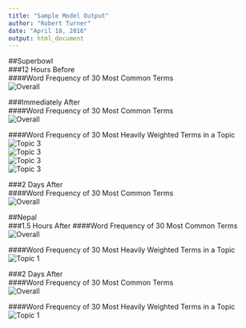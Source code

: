 ```yaml
---
title: "Sample Model Output"
author: "Robert Turner"
date: "April 18, 2016"
output: html_document
---
```

##Superbowl    
###12 Hours Before  
####Word Frequency of 30 Most Common Terms  
![Overall](results/superbowl/1130 2-1 Superbowl Overall.png)  
  
###Immediately After      
####Word Frequency of 30 Most Common Terms    
![Overall](results/superbowl/2330 2-1 Superbowl Overall.png)  
  
####Word Frequency of 30 Most Heavily Weighted Terms in a Topic  
![Topic 3](results/superbowl/2330 2-1 Superbowl Topic 3.png)  
![Topic 3](results/superbowl/2330 2-1 Superbowl Topic 4.png)  
![Topic 3](results/superbowl/2330 2-1 Superbowl Topic 5.png)  
![Topic 3](results/superbowl/2330 2-1 Superbowl Topic 6.png)  

###2 Days After     
####Word Frequency of 30 Most Common Terms   
![Overall](results/superbowl/2330 2-3 Superbowl Overall.png)
    
      
##Nepal    
###1.5 Hours After 
####Word Frequency of 30 Most Common Terms  
![Overall](results/nepal/7-41 4-25 Nepal Overall.png)    
  
####Word Frequency of 30 Most Heavily Weighted Terms in a Topic   
![Topic 1](results/nepal/7-41 4-25 Nepal Topic.png)  
  
###2 Days After  
####Word Frequency of 30 Most Common Terms  
![Overall](results/nepal/7-41 4-27 Nepal Overall.png)    
  
####Word Frequency of 30 Most Heavily Weighted Terms in a Topic   
![Topic 1](results/nepal/7-41 4-27 Nepal Topic.png)